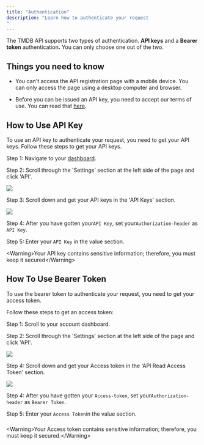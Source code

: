 ```yaml
---
title: "Authentication"
description: "Learn how to authenticate your request
"
---
```


The TMDB API supports two types of authentication. **API keys** and a **Bearer token** authenticatio&#x6E;**.** You can only choose one out of the two.

## Things you need to know

* You can't access the API registration page with a mobile device. You can only access the page using a desktop computer and browser.

* Before you can be issued an API key, you need to accept our terms of use. You can read that [here](https://www.themoviedb.org/api-terms-of-use).

## How to Use API Key

To use an API key to authenticate your request, you need to get your API keys. Follow these steps to get your API keys.

Step 1: Navigate to your [dashboard](https://www.themoviedb.org/settings/api).

Step 2: Scroll through the 'Settings' section at the left side of the page and click 'API'.

![](https://content.pstmn.io/5669d69e-9888-443f-9939-4dfdecad739a/QXBpLnBuZw==)

Step 3: Scroll down and get your API keys in the 'API Keys' section.

![](https://content.pstmn.io/295b8af7-24b2-4b9c-a117-ff03a582d54a/QVBJIEtleS5wbmc=)

Step 4: After you have gotten your⁣⁣`API Key`, set your`Authorization-header` as `API Key`.

Step 5: Enter your `API Key` in the value section.

\<Warning>Your API key contains sensitive information; therefore, you must keep it secured\</Warning>

## How To Use Bearer Token

To use the bearer token to authenticate your request, you need to get your access token.

Follow these steps to get an access token:

Step 1: Scroll to your account dashboard.

Step 2: Scroll through the 'Settings' section at the left side of the page and click 'API'.

![](https://content.pstmn.io/5607c227-ee03-4ba9-a8f5-314fa87db9de/QXBpLnBuZw==)

Step 4: Scroll down and get your Access token in the 'API Read Access Token' section.

![](https://content.pstmn.io/a558441d-844f-4a58-a6dd-df140d651805/cmVhZC5wbmc=)

Step 4: After you have gotten your⁣⁣ `Access-token`, set your`Authorization-header` as `Bearer Token`.

Step 5: Enter your `Access Token`in the value section.

###

\<Warning>Your Access token contains sensitive information; therefore, you must keep it secured.\</Warning>